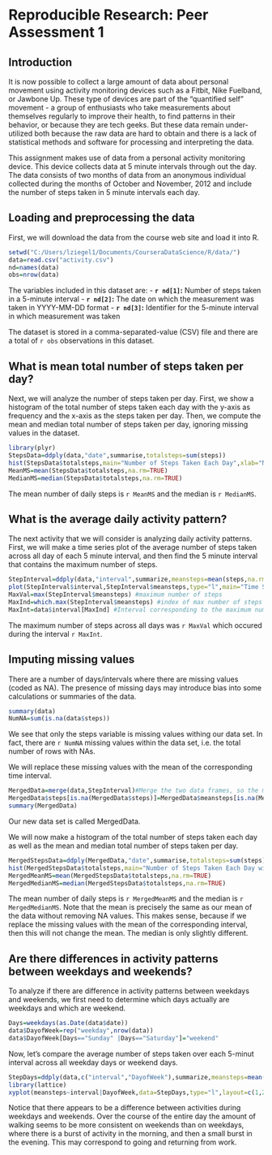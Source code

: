 Reproducible Research: Peer Assessment 1
========================================================

## Introduction

It is now possible to collect a large amount of data about personal movement using activity monitoring devices such as a Fitbit, Nike Fuelband, or Jawbone Up. These type of devices are part of the "quantified self" movement - a group of enthusiasts who take measurements about themselves regularly to improve their health, to find patterns in their behavior, or because they are tech geeks. But these data remain under-utilized both because the raw data are hard to obtain and there is a lack of statistical methods and software for processing and interpreting the data.

This assignment makes use of data from a personal activity monitoring device. This device collects data at 5 minute intervals through out the day. The data consists of two months of data from an anonymous individual collected during the months of October and November, 2012 and include the number of steps taken in 5 minute intervals each day.

## Loading and preprocessing the data

First, we will download the data from the course web site and load it into R.

```r
setwd("C:/Users/lziegel1/Documents/CourseraDataScience/R/data/")
data=read.csv("activity.csv")
nd=names(data)
obs=nrow(data)
```

The variables included in this dataset are:
- **`r nd[1]`:** Number of steps taken in a 5-minute interval 
- **`r nd[2]`:** The date on which the measurement was taken in YYYY-MM-DD format
- **`r nd[3]`:** Identifier for the 5-minute interval in which measurement was taken

The dataset is stored in a comma-separated-value (CSV) file and there are a total of `r obs` observations in this dataset.

## What is mean total number of steps taken per day?

Next, we will analyze the number of steps taken per day.  First, we show a histogram of the total number of steps taken each day with the y-axis as frequency and the x-axis as the steps taken per day. Then, we compute the mean and median total number of steps taken per day, ignoring missing values in the dataset.  

```r

library(plyr)
StepsData=ddply(data,"date",summarise,totalsteps=sum(steps))
hist(StepsData$totalsteps,main="Number of Steps Taken Each Day",xlab="Number of Steps",ylab="Number of Days",col="blue")
MeanMS=mean(StepsData$totalsteps,na.rm=TRUE)
MedianMS=median(StepsData$totalsteps,na.rm=TRUE)
```

The mean number of daily steps is `r MeanMS` and the median is `r MedianMS`.

## What is the average daily activity pattern?

The next activity that we will consider is analyzing daily activity patterns.  First, we will make a time series plot of the average number of steps taken across all day of each 5 minute interval, and then find the 5 minute interval that contains the maximum number of steps.

```r
StepInterval=ddply(data,"interval",summarize,meansteps=mean(steps,na.rm=TRUE))
plot(StepInterval$interval,StepInterval$meansteps,type="l",main="Time Series of Steps",xlab="Interval Number",ylab="Average Number of Steps",col="blue")
MaxVal=max(StepInterval$meansteps) #maximum number of steps
MaxInd=which.max(StepInterval$meansteps) #index of max number of steps
MaxInt=data$interval[MaxInd] #Interval corresponding to the maximum number of steps
```
The maximum number of steps across all days was `r MaxVal` which occured during the interval `r MaxInt`.


## Imputing missing values

There are a number of days/intervals where there are missing values (coded as NA). The presence of missing days may introduce bias into some calculations or summaries of the data.
```r
summary(data)
NumNA=sum(is.na(data$steps))
```
We see that only the steps variable is missing values withing our data set.  In fact, there are `r NumNA` missing values within the data set, i.e. the total number of rows with NAs.

We will replace these missing values with the mean of the corresponding time interval.

```r
MergedData=merge(data,StepInterval)#Merge the two data frames, so the mean number of steps corresponding to each interval is accessible
MergedData$steps[is.na(MergedData$steps)]=MergedData$meansteps[is.na(MergedData$steps)]
summary(MergedData)
```

Our new data set is called MergedData.

We will now make a histogram of the total number of steps taken each day as well as the mean and median total number of steps taken per day.

```r
MergedStepsData=ddply(MergedData,"date",summarise,totalsteps=sum(steps))
hist(MergedStepsData$totalsteps,main="Number of Steps Taken Each Day with NAs Replaced",xlab="Number of Steps",ylab="Frequency",col="blue")
MergedMeanMS=mean(MergedStepsData$totalsteps,na.rm=TRUE)
MergedMedianMS=median(MergedStepsData$totalsteps,na.rm=TRUE)
```

The mean number of daily steps is `r MergedMeanMS` and the median is `r MergedMedianMS`.  Note that the mean is precisely the same as our mean of the data without removing NA values.  This makes sense, because if we replace the missing values with the mean of the corresponding interval, then this will not change the mean.  The median is only slightly different.


## Are there differences in activity patterns between weekdays and weekends?

To analyze if there are difference in activity patterns between weekdays and weekends, we first need to determine which days actually are weekdays and which are weekend.

```r
Days=weekdays(as.Date(data$date))
data$DayofWeek=rep("weekday",nrow(data))
data$DayofWeek[Days=="Sunday" |Days=="Saturday"]="weekend"
```

Now, let's compare the average number of steps taken over each 5-minut interval across all weekday days or weekend days.

```r
StepDays=ddply(data,c("interval","DayofWeek"),summarize,meansteps=mean(steps,na.rm=TRUE))
library(lattice)
xyplot(meansteps~interval|DayofWeek,data=StepDays,type="l",layout=c(1,2),ylab="Average Number of Steps",xlab="Interval Number",main="Comparison of Average Number of Steps")
```
Notice that there appears to be a difference between activities during weekdays and weekends.  Over the course of the entire day the amount of walking seems to be more consistent on weekends than on weekdays, where there is a burst of activity in the morning, and then a small burst in the evening.  This may correspond to going and returning from work.


